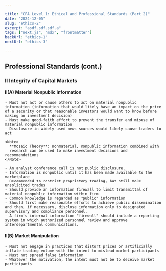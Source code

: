 ```yaml
---

title: "CFA Level 1: Ethical and Professional Standards (Part 2)"
date: "2024-12-05"
slug: "ethics-2"
excerpt: "asdf.sdf.sdf.a"
tags: ["next.js", "mdx", "frontmatter"]
backUrl: "ethics-1"
nextUrl: "ethics-3"

---
```


## Professional Standards (cont.)

### II Integrity of Capital Markets

#### II(A) Material Nonpublic Information

    - Must not act or cause others to act on material nonpublic information (information that would likely have an impact on the price of a security or that reasonable investors would want to know before making an investment decision)
    - Must make good-faith effort to prevent the transfer and misuse of material nonpublic information
    - Disclosure in widely-used news sources would likely cause traders to act

    <Note>
      **Mosaic Theory**: nonmaterial, nonpublic information combined with
      research can be used to make investment decisions and recommendations
    </Note>

    - An analyst conference call is not public disclosure.
    - Information is nonpublic until it has been made available to the marketplace
    - Recommended to restrict proprietary trading, but still make unsolicited trades
    - Should provide an information firewall to limit transmittal of material nonpublic information within firm
    - Common knowledge is regarded as "public" information
    - Should first make reasonable efforts to achieve public dissemination and then, if necessary, disclose information only to designated supervisory and compliance personnel.
    - A firm's internal information "firewall" should include a reporting system in which authorized personnel review and approve interdepartmental communications.

#### II(B) Market Manipulation

    - Must not engage in practices that distort prices or artificially inflate trading volume with the intent to mislead market participants
    - Must not spread false information
    - Whatever the motivation, the intent must not be to deceive market participants
